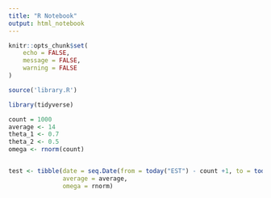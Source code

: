 ```yaml
---
title: "R Notebook"
output: html_notebook
---
```


```r
knitr::opts_chunk$set(
	echo = FALSE,
	message = FALSE,
	warning = FALSE
)
```
```r
source('library.R')
```
```r
library(tidyverse)
```


```r
count = 1000
average <- 14
theta_1 <- 0.7
theta_2 <- 0.5
omega <- rnorm(count)


test <- tibble(date = seq.Date(from = today("EST") - count +1, to = today("EST"), "days"),
               average = average,
               omega = rnorm)

```

